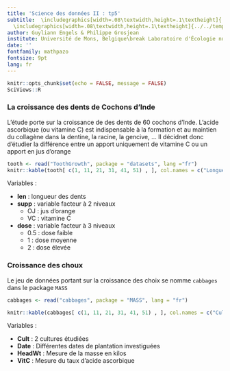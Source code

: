 ```yaml
---
title: 'Science des données II : tp5'
subtitle:  \includegraphics[width=.08\textwidth,height=.1\textheight]{../../template/biodatascience.png}
  \includegraphics[width=.08\textwidth,height=.1\textheight]{../../template/SciViews-logo.pdf} \vfill Anova à 2 facteurs 
author: Guyliann Engels & Philippe Grosjean
institute: Université de Mons, Belgique\break Laboratoire d'Écologie numérique des Milieux aquatiques\break \includegraphics[width=.08\textwidth,height=.1\textheight]{../../template/EcoNum-logo.pdf} \break \url{http://biodatascience-course.sciviews.org} \break \url{sdd@sciviews.org}
date: ''
fontfamily: mathpazo
fontsize: 9pt
lang: fr
---
```


```r
knitr::opts_chunk$set(echo = FALSE, message = FALSE)
SciViews::R
```

### La croissance des dents de Cochons d'Inde

L'étude porte sur la croissance de des dents de 60 cochons d'Inde. L’acide ascorbique (ou vitamine C) est indispensable à la formation et au maintien du collagène dans la dentine, la racine, la gencive, ... Il décidnet donc d'étudier la différence entre un apport uniquement de vitamine C ou un apport en jus d'orange

\columnsbegin
\columnlarge

```r
tooth <- read("ToothGrowth", package = "datasets", lang ="fr")
knitr::kable(tooth[ c(1, 11, 21, 31, 41, 51) , ], col.names = c("Longueur", "Supplémentation", "Dose"),align = 'c', caption = "Quelques lignes du tableau de données ToothGrowth")
```

\columnsmall

Variables : 

- **len** : longueur des dents
- **supp** : variable facteur à 2 niveaux 
    + OJ : jus d'orange
    + VC : vitamine C
- **dose** : variable facteur à 3 niveaux
    + 0.5 : dose faible
    + 1 : dose moyenne
    + 2 : dose élevée

\columnsend

### Croissance des choux
Le jeu de données portant sur la croissance des choix se nomme `cabbages` dans le package `MASS`

\columnsbegin
\columnlarge

```r
cabbages <- read("cabbages", package = "MASS", lang = "fr")

knitr::kable(cabbages[ c(1, 11, 21, 31, 41, 51) , ], col.names = c("Culture", "Date", "Masse", "Taux de Vitamine C"),align = 'c', caption = "Quelques lignes du tableau de données cabbages")

```

\columnsmall

Variables : 

- **Cult** : 2 cultures étudiées 
- **Date** : Différentes dates de plantation investiguées
- **HeadWt** : Mesure de la masse en kilos
- **VitC** : Mesure du taux d’acide ascorbique 

\columnsend
